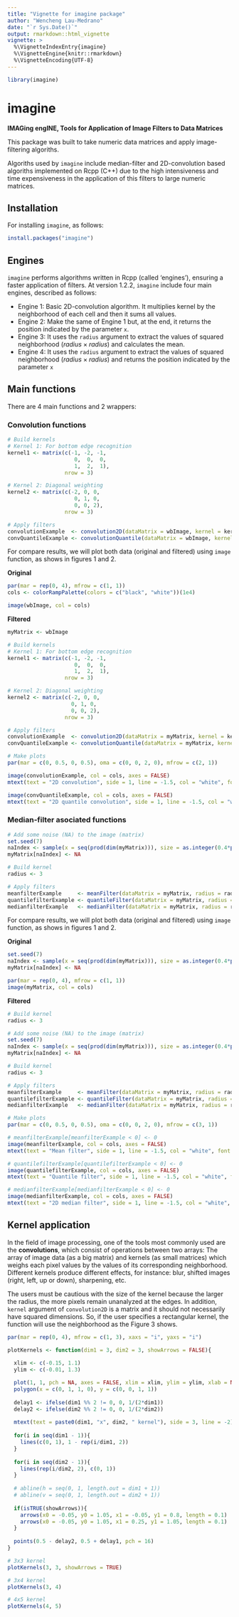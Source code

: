 ```yaml
---
title: "Vignette for imagine package"
author: "Wencheng Lau-Medrano"
date: "`r Sys.Date()`"
output: rmarkdown::html_vignette
vignette: >
  %\VignetteIndexEntry{imagine}
  %\VignetteEngine{knitr::rmarkdown}
  %\VignetteEncoding{UTF-8}
---
```


```r
library(imagine)
```

# imagine

**IMAGing engINE, Tools for Application of Image Filters to Data Matrices**

This package was built to take numeric data matrices and apply image-filtering algoriths.

Algoriths used by `imagine` include median-filter and 2D-convolution based algoriths implemented on Rcpp (C++) due to the high intensiveness and time expensiveness in the application of this filters to large numeric matrices.


## Installation

For installing `imagine`, as follows:

```r
install.packages("imagine")
```

## Engines
`imagine` performs algorithms written in Rcpp (called 'engines'), ensuring a faster application of filters. At version 1.2.2, `imagine` include four main engines, described as follows:

* Engine 1: Basic 2D-convolution algorithm. It multiplies kernel by the neighborhood of each cell and then it sums all values.
* Engine 2: Make the same of Engine 1 but, at the end, it returns the position indicated by the parameter `x`.
* Engine 3: It uses the `radius` argument to extract the values of squared neighborhood ($radius \times radius$) and calculates the mean.
* Engine 4: It uses the `radius` argument to extract the values of squared neighborhood ($radius \times radius$) and returns the position indicated by the parameter `x`

## Main functions

There are 4 main functions and 2 wrappers:

### Convolution functions
```r
# Build kernels
# Kernel 1: For bottom edge recognition
kernel1 <- matrix(c(-1, -2, -1,
                     0,  0,  0,
                     1,  2,  1), 
                  nrow = 3)

# Kernel 2: Diagonal weighting
kernel2 <- matrix(c(-2, 0, 0,
                     0, 1, 0,
                     0, 0, 2), 
                  nrow = 3)

# Apply filters
convolutionExample  <- convolution2D(dataMatrix = wbImage, kernel = kernel1)
convQuantileExample <- convolutionQuantile(dataMatrix = wbImage, kernel = kernel2, x = 0.1)

```

For compare results, we will plot both data (original and filtered) using `image` function, as shows in figures 1 and 2.

**Original**

```r
par(mar = rep(0, 4), mfrow = c(1, 1))
cols <- colorRampPalette(colors = c("black", "white"))(1e4)

image(wbImage, col = cols)
```


**Filtered**

```r

myMatrix <- wbImage

# Build kernels
# Kernel 1: For bottom edge recognition
kernel1 <- matrix(c(-1, -2, -1,
                     0,  0,  0,
                     1,  2,  1), 
                  nrow = 3)

# Kernel 2: Diagonal weighting
kernel2 <- matrix(c(-2, 0, 0,
                    0, 1, 0,
                    0, 0, 2), 
                  nrow = 3)

# Apply filters
convolutionExample  <- convolution2D(dataMatrix = myMatrix, kernel = kernel1)
convQuantileExample <- convolutionQuantile(dataMatrix = myMatrix, kernel = kernel2, x = 0.1)

# Make plots
par(mar = c(0, 0.5, 0, 0.5), oma = c(0, 0, 2, 0), mfrow = c(2, 1))

image(convolutionExample, col = cols, axes = FALSE)
mtext(text = "2D convolution", side = 1, line = -1.5, col = "white", font = 2, adj = 0.99)

image(convQuantileExample, col = cols, axes = FALSE)
mtext(text = "2D quantile convolution", side = 1, line = -1.5, col = "white", font = 2, adj = 0.99)
```


### Median-filter asociated functions
```r
# Add some noise (NA) to the image (matrix)
set.seed(7)
naIndex <- sample(x = seq(prod(dim(myMatrix))), size = as.integer(0.4*prod(dim(myMatrix))), replace = FALSE)
myMatrix[naIndex] <- NA

# Build kernel
radius <- 3

# Apply filters
meanfilterExample     <- meanFilter(dataMatrix = myMatrix, radius = radius)
quantilefilterExample <- quantileFilter(dataMatrix = myMatrix, radius = radius, x = 0.1)
medianfilterExample   <- medianFilter(dataMatrix = myMatrix, radius = radius, times = 10)

```

For compare results, we will plot both data (original and filtered) using `image` function, as shows in figures 1 and 2.

**Original**

```r
set.seed(7)
naIndex <- sample(x = seq(prod(dim(myMatrix))), size = as.integer(0.4*prod(dim(myMatrix))), replace = FALSE)
myMatrix[naIndex] <- NA

par(mar = rep(0, 4), mfrow = c(1, 1))
image(myMatrix, col = cols)
```


**Filtered**

```r
# Build kernel
radius <- 3

# Add some noise (NA) to the image (matrix)
set.seed(7)
naIndex <- sample(x = seq(prod(dim(myMatrix))), size = as.integer(0.4*prod(dim(myMatrix))), replace = FALSE)
myMatrix[naIndex] <- NA

# Build kernel
radius <- 3

# Apply filters
meanfilterExample     <- meanFilter(dataMatrix = myMatrix, radius = radius)
quantilefilterExample <- quantileFilter(dataMatrix = myMatrix, radius = radius, x = 0.1)
medianfilterExample   <- medianFilter(dataMatrix = myMatrix, radius = radius, times = 10)

# Make plots
par(mar = c(0, 0.5, 0, 0.5), oma = c(0, 0, 2, 0), mfrow = c(3, 1))

# meanfilterExample[meanfilterExample < 0] <- 0
image(meanfilterExample, col = cols, axes = FALSE)
mtext(text = "Mean filter", side = 1, line = -1.5, col = "white", font = 2, adj = 0.99)

# quantilefilterExample[quantilefilterExample < 0] <- 0
image(quantilefilterExample, col = cols, axes = FALSE)
mtext(text = "Quantile filter", side = 1, line = -1.5, col = "white", font = 2, adj = 0.99)

# medianfilterExample[medianfilterExample < 0] <- 0
image(medianfilterExample, col = cols, axes = FALSE)
mtext(text = "2D median filter", side = 1, line = -1.5, col = "white", font = 2, adj = 0.99)
```

## Kernel application

In the field of image processing, one of the tools most commonly used are the **convolutions**, which consist of operations between two arrays: The array of image data (as a big matrix) and kernels (as small matrices) which weighs each pixel values by the values of its corresponding neighborhood. Different kernels produce different effects, for instance: blur, shifted images (right, left, up or down), sharpening, etc.

The users must be cautious with the size of the kernel because the larger the radius, the more pixels remain unanalyzed at the edges. In addition, `kernel` argument of `convolution2D` is a matrix and it should not necessarily have squared dimensions. So, if the user specifies a rectangular kernel, the function will use the neighborhood as the Figure 3 shows. 

```r
par(mar = rep(0, 4), mfrow = c(1, 3), xaxs = "i", yaxs = "i")

plotKernels <- function(dim1 = 3, dim2 = 3, showArrows = FALSE){
  
  xlim <- c(-0.15, 1.1)
  ylim <- c(-0.01, 1.3)

  plot(1, 1, pch = NA, axes = FALSE, xlim = xlim, ylim = ylim, xlab = NA, ylab = NA)
  polygon(x = c(0, 1, 1, 0), y = c(0, 0, 1, 1))
  
  delay1 <- ifelse(dim1 %% 2 != 0, 0, 1/(2*dim1))
  delay2 <- ifelse(dim2 %% 2 != 0, 0, 1/(2*dim2))
  
  mtext(text = paste0(dim1, "x", dim2, " kernel"), side = 3, line = -2)
  
  for(i in seq(dim1 - 1)){
    lines(c(0, 1), 1 - rep(i/dim1, 2))
  }
  
  for(i in seq(dim2 - 1)){
    lines(rep(i/dim2, 2), c(0, 1))
  }
  
  # abline(h = seq(0, 1, length.out = dim1 + 1))
  # abline(v = seq(0, 1, length.out = dim2 + 1))
  
  if(isTRUE(showArrows)){
    arrows(x0 = -0.05, y0 = 1.05, x1 = -0.05, y1 = 0.8, length = 0.1)
    arrows(x0 = -0.05, y0 = 1.05, x1 = 0.25, y1 = 1.05, length = 0.1)
  }
  
  points(0.5 - delay2, 0.5 + delay1, pch = 16)
}

# 3x3 kernel
plotKernels(3, 3, showArrows = TRUE)

# 3x4 kernel
plotKernels(3, 4)

# 4x5 kernel
plotKernels(4, 5)
```
